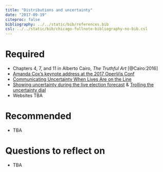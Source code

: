 ```yaml
---
title: "Distributions and uncertainty"
date: "2017-09-19"
citeproc: false
bibliography: ../../static/bib/references.bib
csl: ../../static/bib/chicago-fullnote-bibliography-no-bib.csl
---
```


# Required

- Chapters 4, 7, and 11 in Alberto Cairo, *The Truthful Art* [@Cairo:2016]
- [Amanda Cox's keynote address at the 2017 OpenVis Conf](https://www.youtube.com/watch?v=0L1tGo-DvD0)
- [Communicating Uncertainty When Lives Are on the Line](https://eagereyes.org/blog/2017/communicating-uncertainty-when-lives-are-on-the-line)
- [Showing uncertainty during the live election forecast](https://flowingdata.com/2016/11/15/showing-uncertainty-during-the-live-election-forecast/) & [Trolling the uncertainty dial](https://flowingdata.com/2017/06/27/trolling-the-uncertainty-dial/)
- Websites TBA


# Recommended

- TBA


# Questions to reflect on

- TBA
